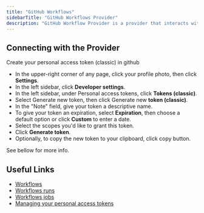 ```yaml
---
title: "GitHub Workflows"
sidebarTitle: "GitHub Workflows Provider"
description: "GitHub Workflow Provider is a provider that interacts with GitHub Workflows API."
---
```


<AutoGeneratedSnippet />

## Connecting with the Provider

Create your personal access token (classic) in github 
- In the upper-right corner of any page, click your profile photo, then click **Settings**.
- In the left sidebar, click **Developer settings**.
- In the left sidebar, under  Personal access tokens, click **Tokens (classic)**.
- Select Generate new token, then click Generate new **token (classic)**.
- In the "Note" field, give your token a descriptive name.
- To give your token an expiration, select **Expiration**, then choose a default option or click **Custom** to enter a date.
- Select the scopes you'd like to grant this token.
- Click **Generate token**.
- Optionally, to copy the new token to your clipboard, click copy button.

See bellow for more info.

## Useful Links

- [Workflows](https://docs.github.com/en/rest/actions/workflows)
- [Workflows runs](https://docs.github.com/en/rest/actions/workflow-runs)
- [Workflows jobs](https://docs.github.com/en/rest/actions/workflow-jobs)
- [Managing your personal access tokens](https://docs.github.com/en/authentication/keeping-your-account-and-data-secure/managing-your-personal-access-tokens)
